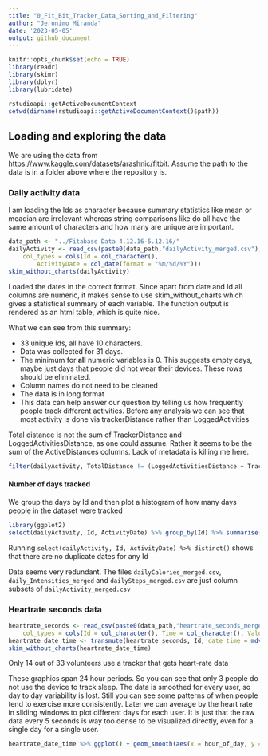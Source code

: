 ```yaml
---
title: "0_Fit_Bit_Tracker_Data_Sorting_and_Filtering"
author: "Jeronimo Miranda"
date: '2023-05-05'
output: github_document
---
```


```r
knitr::opts_chunk$set(echo = TRUE)
library(readr)
library(skimr)
library(dplyr)
library(lubridate)
```

```r
rstudioapi::getActiveDocumentContext
setwd(dirname(rstudioapi::getActiveDocumentContext()$path))
```

## Loading and exploring the data
We are using the data from <https://www.kaggle.com/datasets/arashnic/fitbit>. 
Assume the path to the data is in a folder above where the repository is.

### Daily activity data

I am loading the Ids as character because summary statistics like mean or meadian are irrelevant whereas string comparisons like do all have the same amount of characters and how many are unique are important.

```r
data_path <- "../Fitabase Data 4.12.16-5.12.16/"
dailyActivity <- read_csv(paste0(data_path,"dailyActivity_merged.csv"), 
    col_types = cols(Id = col_character(), 
        ActivityDate = col_date(format = "%m/%d/%Y")))
skim_without_charts(dailyActivity)
```

Loaded the dates in the correct format. Since apart from date and Id all columns are numeric, it makes sense to use skim_without_charts which gives a statistical summary of each variable. The function output is rendered as an html table, which is quite nice.

What we can see from this summary:

* 33 unique Ids, all have 10 characters.
* Data was collected for 31 days.
* The minimum for **all** numeric variables is 0. This suggests empty days, maybe just days that people did not wear their devices. These rows should be eliminated.
* Column names do not need to be cleaned
* The data is in long format
* This data can help answer our question by telling us how frequently people track different activities. Before any analysis we can see that most activity is done via trackerDistance rather than LoggedActivities

Total distance is not the sum of TrackerDistance and LoggedActivitiesDistance, as one could assume. Rather it seems to be the sum of the ActiveDistances columns. Lack of metadata is killing me here.
```r
filter(dailyActivity, TotalDistance != (LoggedActivitiesDistance + TrackerDistance))
```
#### Number of days tracked

We group the days by Id and then plot a histogram of how many days people in the dataset were tracked
```r
library(ggplot2)
select(dailyActivity, Id, ActivityDate) %>% group_by(Id) %>% summarise(N_days = n()) %>% ggplot() + geom_histogram(aes(x = N_days)) + theme_bw()
```

Running `select(dailyActivity, Id, ActivityDate) %>% distinct()` shows that there are no duplicate dates for any Id

Data seems very redundant. The files `dailyCalories_merged.csv`, `daily_Intensities_merged` and `dailySteps_merged.csv` are just column subsets of `dailyActivity_merged.csv`

### Heartrate seconds data

```r
heartrate_seconds <- read_csv(paste0(data_path,"heartrate_seconds_merged.csv"), 
    col_types = cols(Id = col_character(), Time = col_character(), Value = col_double()))
heartrate_date_time <- transmute(heartrate_seconds, Id, date_time = mdy_hms(Time), Value, hour_of_day = hms::as_hms(date_time), dia = date(date_time))
skim_without_charts(heartrate_date_time)
```

Only 14 out of 33 volunteers use a tracker that gets heart-rate data

These graphics span 24 hour periods. So you can see that only 3 people do not use the device to track sleep. The data is smoothed for every user, so day to day variability is lost. Still you can see some patterns of when people tend to exercise more consistently. Later we can average by the heart rate in sliding windows to plot different days for each user. It is just that the raw data every 5 seconds is way too dense to be visualized directly, even for a single day for a single user.

```r
heartrate_date_time %>% ggplot() + geom_smooth(aes(x = hour_of_day, y = Value), se=FALSE) + facet_wrap(~Id)
```